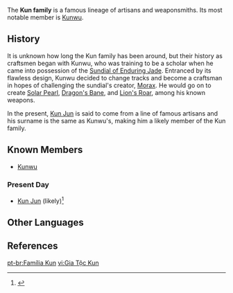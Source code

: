 {{Terminology Infobox
|image        = 
|type         = Families
|type2        = Liyue Clans
}}
The '''Kun family''' is a famous lineage of artisans and weaponsmiths. Its most notable member is [[Kunwu]].

==History==
It is unknown how long the Kun family has been around, but their history as craftsmen began with Kunwu, who was training to be a scholar when he came into possession of the [[Archaic Petra|Sundial of Enduring Jade]]. Entranced by its flawless design, Kunwu decided to change tracks and become a craftsman in hopes of challenging the sundial's creator, [[Morax]]. He would go on to create [[Solar Pearl]], [[Dragon's Bane]], and [[Lion's Roar]], among his known weapons.

In the present, [[Kun Jun]] is said to come from a line of famous artisans and his surname is the same as Kunwu's, making him a likely member of the Kun family.

==Known Members==
* [[Kunwu]]

===Present Day===
* [[Kun Jun]] (likely)<ref>{{Ref/Quest|Amidst Chaos, the Rock Is Unmoved}}</ref>

==Other Languages==
{{Other Languages
|en       = House of Kun
|zhs      = 昆家
|zhs_rm   = Kūn-jiā
|zht      = 昆家
|zht_rm   = Kūn-jiā
|zh_tl    = Kun Family
|ja       = クン家
|ja_rm    = Kun-ge<ref>{{Ref/Quest|The Stars Inscribe the Year's Wishes|note=Japanese Voice-Over}}</ref>
|ja_tl    = Kun Family
|ko       = {{tt|곤|昆}} {{tt|씨|氏}} 집안
|ko_rm    = Gon-ssi Jiban
|ko_tl    = Kun-Surname Household
|es       = Familia Kun
|es_tl    = Kun Family
|fr       = Famille Kun
|fr_tl    = Kun Family
|ru       = Семья Кунь
|ru_tl    = Kun Family
|th       = ตระกูล Kun
|th_rm    = Trakun Kun
|th_tl    = Kun Family
|vi       = {{tt|Gia Tộc|家族}} Kun
|vi_tl    = Kun Clan
|de       = Familie Kun
|de_tl    = Kun Family
|id       = Keluarga Kun
|id_tl    = Kun Family
|pt       = Família Kun <!--Casa de Kun-->
|pt_tl    = Kun Family
|tr       = 
|tr_tl    = 
|it       = 
|it_tl    = 
}}

==References==
{{Reflist}}

[[pt-br:Família Kun]]
[[vi:Gia Tộc Kun]]